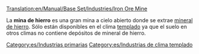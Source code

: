 [[Translation:en/Manual/Base Set/Industries/Iron Ore Mine]]

{{es/Industrias| nombre=Mina de hierro
| imagen=Ironoremine.png
| climas=[[es/Manual/Clima|Templado]]
| acepta=Nada
| produce=[[es/Manual/Base Set/Cargos/Mineral de hierro|Mineral de hierro]]
| notas=
}}
La '''mina de hierro''' es una gran mina a cielo abierto donde se extrae [[es/Manual/Base Set/Cargos/Mineral de hierro|mineral de hierro]]. Sólo están disponibles en el clima [[es/Manual/Clima|templado]] ya que el suelo en otros climas no contiene depósitos de mineral de hierro.


[[Category:es/Industrias primarias]]
[[Category:es/Industrias de clima templado]]